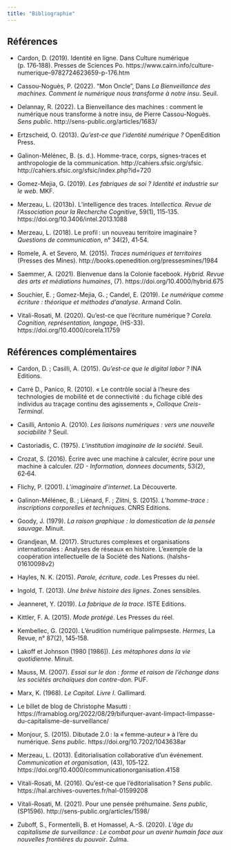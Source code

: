 ```yaml
---
title: "Bibliographie"
---
```


## Références

- Cardon, D. (2019). Identité en ligne. Dans Culture numérique (p. 176‑188). Presses de Sciences Po. https://www.cairn.info/culture-numerique--9782724623659-p-176.htm

- Cassou-Noguès, P. (2022). "Mon Oncle", Dans *La Bienveillance des machines. Comment le numérique nous transforme à notre insu*. Seuil.

- Delannay, R. (2022). La Bienveillance des machines : comment le numérique nous transforme à notre insu, de Pierre Cassou-Noguès. *Sens public*. http://sens-public.org/articles/1683/

- Ertzscheid, O. (2013). *Qu’est-ce que l’identité numérique ?* OpenEdition Press.

- Galinon-Mélénec, B. (s. d.). Homme-trace, corps, signes-traces et anthropologie de la communication. http://cahiers.sfsic.org/sfsic. http://cahiers.sfsic.org/sfsic/index.php?id=720

- Gomez-Mejia, G. (2019). *Les fabriques de soi ? Identité et industrie sur le web*. MKF.

- Merzeau, L. (2013b). L’intelligence des traces. *Intellectica. Revue de l’Association pour la Recherche Cognitive*, 59(1), 115‑135. https://doi.org/10.3406/intel.2013.1088

- Merzeau, L. (2018). Le profil : un nouveau territoire imaginaire ? *Questions de communication*, n° 34(2), 41‑54.

- Romele, A. et Severo, M. (2015). *Traces numériques et territoires* (Presses des Mines). http://books.openedition.org/pressesmines/1984

- Saemmer, A. (2021). Bienvenue dans la Colonie facebook. *Hybrid. Revue des arts et médiations humaines*, (7). https://doi.org/10.4000/hybrid.675

- Souchier, E. ; Gomez-Mejia, G. ; Candel, E. (2019). *Le numérique comme écriture : théorique et méthodes d’analyse*. Armand Colin.

- Vitali-Rosati, M. (2020). Qu’est-ce que l’écriture numérique ? *Corela. Cognition, représentation, langage*, (HS-33). https://doi.org/10.4000/corela.11759

## Références complémentaires 

- Cardon, D. ; Casilli, A. (2015). *Qu’est-ce que le digital labor ?* INA Editions.

- Carré D., Panico, R. (2010). « Le contrôle social à l’heure des technologies de mobilité et
de connectivité : du fichage ciblé des individus au traçage continu des agissements », *Colloque Creis-Terminal*.

- Casilli, Antonio A. (2010). *Les liaisons numériques : vers une nouvelle sociabilité ?* Seuil.

- Castoriadis, C. (1975). *L’institution imaginaire de la société*. Seuil.

- Crozat, S. (2016). Écrire avec une machine à calculer, écrire pour une machine à calculer. *I2D - Information, donnees documents*, 53(2), 62‑64.

- Flichy, P. (2001). *L’imaginaire d’internet*. La Découverte.

- Galinon-Mélénec, B. ; Liénard, F. ; Zlitni, S. (2015). *L’homme-trace : inscriptions corporelles et techniques*. CNRS Editions.

- Goody, J. (1979). *La raison graphique : la domestication de la pensée sauvage*. Minuit.

- Grandjean, M. (2017). Structures complexes et organisations internationales : Analyses de réseaux en histoire. L'exemple de la coopération intellectuelle de la Société des Nations. ⟨halshs-01610098v2⟩

- Hayles, N. K. (2015). *Parole, écriture, code*. Les Presses du réel.

- Ingold, T. (2013). *Une brève histoire des lignes*. Zones sensibles.

- Jeanneret, Y. (2019). *La fabrique de la trace*. ISTE Editions.

- Kittler, F. A. (2015). *Mode protégé*. Les Presses du réel.

- Kembellec, G. (2020). L’érudition numérique palimpseste. *Hermes*, La Revue, n° 87(2), 145‑158.

- Lakoff et Johnson (1980 [1986]). *Les métaphores dans la vie quotidienne*. Minuit.

- Mauss, M. (2007). *Essai sur le don : forme et raison de l'échange dans les sociétés archaïques don contre-don*. PUF.

- Marx, K. (1968). *Le Capital. Livre I*. Gallimard.

- Le billet de blog de Christophe Masutti : https://framablog.org/2022/08/29/bifurquer-avant-limpact-limpasse-du-capitalisme-de-surveillance/

- Monjour, S. (2015). Dibutade 2.0 : la « femme-auteur » à l’ère du numérique. *Sens public*. https://doi.org/10.7202/1043638ar

- Merzeau, L. (2013). Éditorialisation collaborative d’un événement. *Communication et organisation*, (43), 105‑122. https://doi.org/10.4000/communicationorganisation.4158

- Vitali-Rosati, M. (2016). Qu’est-ce que l’éditorialisation ? *Sens public*. https://hal.archives-ouvertes.fr/hal-01599208

- Vitali-Rosati, M. (2021). Pour une pensée préhumaine. *Sens public*, (SP1596). http://sens-public.org/articles/1598/

- Zuboff, S., Formentelli, B. et Homassel, A.-S. (2020). *L’âge du capitalisme de surveillance : Le combat pour un avenir humain face aux nouvelles frontières du pouvoir*. Zulma.
